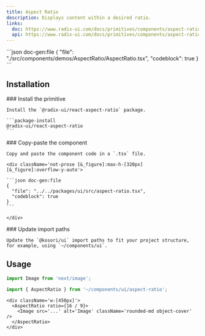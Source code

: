 ```yaml
---
title: Aspect Ratio
description: Displays content within a desired ratio.
links:
  doc: https://www.radix-ui.com/docs/primitives/components/aspect-ratio
  api: https://www.radix-ui.com/docs/primitives/components/aspect-ratio#api-reference
---
```


<ComponentPreview name='aspect-ratio'>
```json doc-gen:file
{
  "file": "./src/components/demos/AspectRatio/AspectRatio.tsx",
  "codeblock": true
}
```
</ComponentPreview>

## Installation

<Steps>

  <Step>
    ### Install the primitive
    
    Install the `@radix-ui/react-aspect-ratio` package.

    ```package-install
    @radix-ui/react-aspect-ratio
    ```

  </Step>
    
  <Step>
    ### Copy-paste the component
    
    Copy and paste the component code in a `.tsx` file.

    <div className='not-prose [&_figure]:max-h-[320px] [&_figure]:overflow-y-auto'>

    ```json doc-gen:file
    {
      "file": "../../packages/ui/src/aspect-ratio.tsx",
      "codeblock": true
    }
    ```

    </div>

  </Step>

  <Step>
    ### Update import paths

    Update the `@kosori/ui` import paths to fit your project structure, for example, using `~/components/ui`.

  </Step>

</Steps>

## Usage

```ts
import Image from 'next/image';

import { AspectRatio } from '~/components/ui/aspect-ratio';
```

```tsx
<div className='w-[450px]'>
  <AspectRatio ratio={16 / 9}>
    <Image src='...' alt='Image' className='rounded-md object-cover' />
  </AspectRatio>
</div>
```
